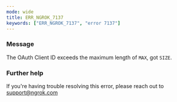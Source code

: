 ```yaml
---
mode: wide
title: ERR_NGROK_7137
keywords: ["ERR_NGROK_7137", "error 7137"]
---
```


### Message

The OAuth Client ID exceeds the maximum length of `MAX`, got `SIZE`.

### Further help

If you're having trouble resolving this error, please reach out to [support@ngrok.com](mailto:support@ngrok.com?subject=Help%20with%20ERR_NGROK_7137)

